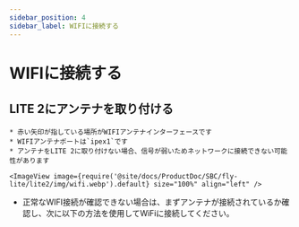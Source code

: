 ```yaml
---
sidebar_position: 4
sidebar_label: WIFIに接続する
---
```




# WIFIに接続する

## LITE 2にアンテナを取り付ける

    * 赤い矢印が指している場所がWIFIアンテナインターフェースです
    * WIFIアンテナポートは`ipex1`です
    * アンテナをLITE 2に取り付けない場合、信号が弱いためネットワークに接続できない可能性があります

    <ImageView image={require('@site/docs/ProductDoc/SBC/fly-lite/lite2/img/wifi.webp').default} size="100%" align="left" />  

* 正常なWIFI接続が確認できない場合は、まずアンテナが接続されているか確認し、次に以下の方法を使用してWiFiに接続してください。

<WIFI />